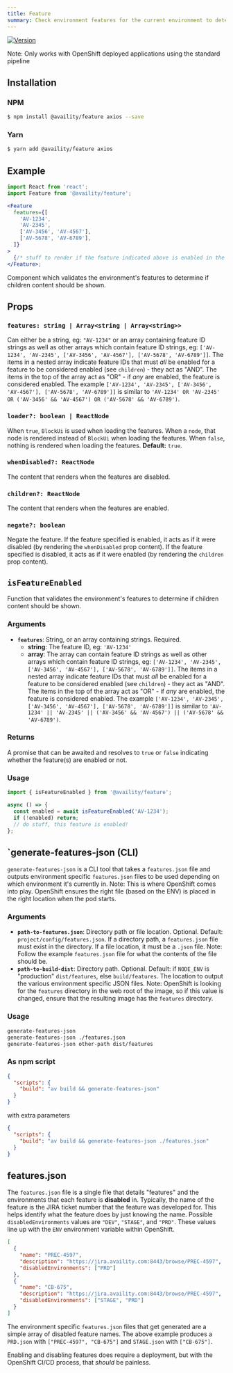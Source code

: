 ```yaml
---
title: Feature
summary: Check environment features for the current environment to determine if a particular feature is enabled.
---
```


[![Version](https://img.shields.io/npm/v/@availity/feature.svg?style=for-the-badge)](https://www.npmjs.com/package/@availity/feature)

Note: Only works with OpenShift deployed applications using the standard pipeline

## Installation

### NPM

```bash
$ npm install @availity/feature axios --save
```

### Yarn

```bash
$ yarn add @availity/feature axios
```

## Example

```jsx
import React from 'react';
import Feature from '@availity/feature';

<Feature
  features={[
    'AV-1234',
    'AV-2345',
    ['AV-3456', 'AV-4567'],
    ['AV-5678', 'AV-6789'],
  ]}
>
  {/* stuff to render if the feature indicated above is enabled in the environment */}
</Feature>;
```

Component which validates the environment's features to determine if children content should be shown.

## Props

### `features: string | Array<string | Array<string>>`

Can either be a string, eg: `"AV-1234"` or an array containing feature ID strings as well as other arrays which contain feature ID strings, eg: `['AV-1234', 'AV-2345', ['AV-3456', 'AV-4567'], ['AV-5678', 'AV-6789']]`. The items in a nested array indicate feature IDs that must _all_ be enabled for a feature to be considered enabled (see `children`) - they act as "AND". The items in the top of the array act as "OR" - if _any_ are enabled, the feature is considered enabled. The example `['AV-1234', 'AV-2345', ['AV-3456', 'AV-4567'], ['AV-5678', 'AV-6789']]` is similar to `'AV-1234' OR 'AV-2345' OR ('AV-3456' && 'AV-4567') OR ('AV-5678' && 'AV-6789')`.

### `loader?: boolean | ReactNode`

When `true`, `BlockUi` is used when loading the features. When a `node`, that node is rendered instead of `BlockUi` when loading the features. When `false`, nothing is rendered when loading the features. **Default:** `true`.

### `whenDisabled?: ReactNode`

The content that renders when the features are disabled.

### `children?: ReactNode`

The content that renders when the features are enabled.

### `negate?: boolean`

Negate the feature. If the feature specified is enabled, it acts as if it were disabled (by rendering the `whenDisabled` prop content). If the feature specified is disabled, it acts as if it were enabled (by rendering the `children` prop content).

## `isFeatureEnabled`

Function that validates the environment's features to determine if children content should be shown.

### Arguments

- **`features`**: String, or an array containing strings. Required.
  - **string**: The feature ID, eg: `'AV-1234'`
  - **array**: The array can contain feature ID strings as well as other arrays which contain feature ID strings, eg: `['AV-1234', 'AV-2345', ['AV-3456', 'AV-4567'], ['AV-5678', 'AV-6789']]`. The items in a nested array indicate feature IDs that must _all_ be enabled for a feature to be considered enabled (see `children`) - they act as "AND". The items in the top of the array act as "OR" - if _any_ are enabled, the feature is considered enabled. The example `['AV-1234', 'AV-2345', ['AV-3456', 'AV-4567'], ['AV-5678', 'AV-6789']]` is similar to `'AV-1234' || 'AV-2345' || ('AV-3456' && 'AV-4567') || ('AV-5678' && 'AV-6789')`.

### Returns

A promise that can be awaited and resolves to `true` or `false` indicating whether the feature(s) are enabled or not.

### Usage

```javascript
import { isFeatureEnabled } from '@availity/feature';

async () => {
  const enabled = await isFeatureEnabled('AV-1234');
  if (!enabled) return;
  // do stuff, this feature is enabled!
};
```

## `generate-features-json (CLI)

`generate-features-json` is a CLI tool that takes a `features.json` file and outputs environment specific `features.json` files to be used depending on which environment it's currently in. Note: This is where OpenShift comes into play. OpenShift ensures the right file (based on the ENV) is placed in the right location when the pod starts.

### Arguments

- **`path-to-features.json`**: Directory path or file location. Optional. Default: `project/config/features.json`. If a directory path, a `features.json` file must exist in the directory. If a file location, it must be a `.json` file. Note: Follow the example `features.json` file for what the contents of the file should be.
- **`path-to-build-dist`**: Directory path. Optional. Default: if `NODE_ENV` is "production" `dist/features`, else `build/features`. The location to output the various environment specific JSON files. Note: OpenShift is looking for the `features` directory in the web root of the image, so if this value is changed, ensure that the resulting image has the `features` directory.

### Usage

```bash
generate-features-json
generate-features-json ./features.json
generate-features-json other-path dist/features
```

### As npm script

```json
{
  "scripts": {
    "build": "av build && generate-features-json"
  }
}
```

with extra parameters

```json
{
  "scripts": {
    "build": "av build && generate-features-json ./features.json"
  }
}
```

## features.json

The `features.json` file is a single file that details "features" and the environments that each feature is **disabled** in. Typically, the name of the feature is the JIRA ticket number that the feature was developed for. This helps identify what the feature does by just knowing the name.
Possible `disabledEnvironments` values are `"DEV"`, `"STAGE"`, and `"PRD"`. These values line up with the `ENV` environment variable within OpenShift.

```json
[
  {
    "name": "PREC-4597",
    "description": "https://jira.availity.com:8443/browse/PREC-4597",
    "disabledEnvironments": ["PRD"]
  },
  {
    "name": "CB-675",
    "description": "https://jira.availity.com:8443/browse/PREC-4597",
    "disabledEnvironments": ["STAGE", "PRD"]
  }
]
```

The environment specific `features.json` files that get generated are a simple array of disabled feature names. The above example produces a `PRD.json` with `["PREC-4597", "CB-675"]` and `STAGE.json` with `["CB-675"]`.

Enabling and disabling features does require a deployment, but with the OpenShift CI/CD process, that _should_ be painless.
